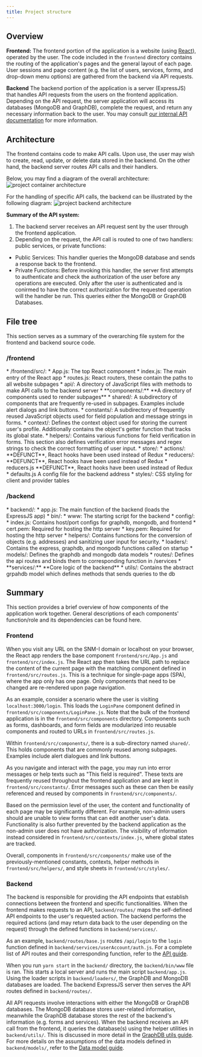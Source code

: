 ```yaml
---
title: Project structure
---
```





## Overview

**Frontend:**
The frontend portion of the application is a website (using [React](https://react.dev/)), operated by the user. 
The code included in the `frontend` directory contains the routing of the application's pages and the general layout 
of each page. User sessions and page content (e.g. the list of users, services, forms, and drop-down menu options)
are gathered from the backend via API requests.

**Backend**
The backend portion of the application is a server (ExpressJS) that handles API requests from the users on the frontend 
application. Depending on the API request, the server application will access its databases (MongoDB and GraphDB), complete the request, 
and return any necessary information back to the user. You may consult [our internal API documentation](/guides/api/)
for more information.

## Architecture

The frontend contains code to make API calls. Upon use, the user may wish to create, read, update, or delete data stored in the backend.
On the other hand, the backend server routes API calls and their handlers.

Below, you may find a diagram of the overall architecture:
![project container architecture](../../assets/container.png)

For the handling of specific API calls, the backend can be illustrated by the following diagram:
![project backend architecture](../../assets/architecture.jpg)

**Summary of the API system:**
1. The backend server receives an API request sent by the user through the frontend application.
2. Depending on the request, the API call is routed to one of two handlers: public services, or private functions:
* Public Services:
This handler queries the MongoDB database and sends a response back to the frontend.
* Private Functions:
Before invoking this handler, the server first attempts to authenticate and check the authorization of the user before any operations are executed.
Only after the user is authenticated and is conirmed to have the correct authorization for the requested operation will the handler be run.
This queries either the MongoDB or GraphDB Databases.  

## File tree
This section serves as a summary of the overarching file system for the frontend and backend source code.

### /frontend
<FileTree>
* /frontend/src/:
    * App.js: The top React component
    * index.js: The main entry of the React app
    * routes.js: React routers, these contain the paths to all website subpages
    * api/: A directory of JavaScript files with methods to make API calls to the backend server
    * **components/:** **A directory of components used to render subpages**
        * shared/: A subdirectory of components that are frequently re-used in subpages. Examples include alert dialogs and link buttons.
    * constants/: A subdirectory of frequently reused JavaScript objects used for field population and message strings in forms.
    * context/: Defines the context object used for storing the current user's profile. Additionally contains the object's getter function that tracks its global state.
    * helpers/: Contains various functions for field verification in forms. This section also defines verification error messages and regex strings to check the correct formatting of user input.
    * store/:
        * actions/: **DEFUNCT**, React hooks have been used instead of Redux
        * reducers/: **DEFUNCT**, React hooks have been used instead of Redux
        * reducers.js  **DEFUNCT**, React hooks have been used instead of Redux
        * defaults.js A config file for the backend address
    * styles/: CSS styling for client and provider tables
</FileTree>

### /backend
<FileTree>
* backend/:
    * app.js: The main function of the backend (loads the ExpressJS app)
    * bin/:
        * www: The starting script for the backend
    * config/:
        * index.js: Contains host/port configs for graphdb, mongodb, and frontend
        * cert.pem: Required for hosting the http server
        * key.pem: Required for hosting the http server
    * helpers/: Contains functions for the conversion of objects (e.g. addresses) and sanitizing user input for security.
    * loaders/: Contains the express, graphdb, and mongodb functions called on startup
    * models/: Defines the graphdb and mongodb data models
    * routes/: Defines the api routes and binds them to corresponding function in /services
    * **services/:** **Core logic of the backend**
    * utils/: Contains the abstract grpahdb model which defines methods that sends queries to the db
</FileTree>

## Summary
This section provides a brief overview of how components of the application work
together. General descriptions of each components' function/role and its dependencies can
be found here.

### Frontend
When you visit any URL on the SNM-I domain or localhost on your browser, the
React app renders the base component `frontend/src/App.js` and
`frontend/src/index.js`. The React app then takes the URL path to replace the content of the
current page with the matching component defined in `frontend/src/routes.js`.
This is a technique for single-page apps (SPA), where the app only has one
page. Only components that need to be changed are re-rendered upon page navigation.

As an example, consider a scenario where the user is visiting `localhost:3000/login`.
This loads the `LoginPane` component defined in `frontend/src/components/LoginPane.js`.
Note that the bulk of the frontend application is in the `frontend/src/components` directory.
Components such as forms, dashboards, and form fields are modularized into
reusable components and routed to URLs in `frontend/src/routes.js`.

Within `frontend/src/components/`, there is a sub-directory named `shared/`.
This holds components that are commonly reused among subpages. Examples include alert dialogues and
link buttons.

As you navigate and interact with the page, you may run into error
messages or help texts such as "This field is required".
These texts are frequently reused throughout the frontend application and are kept in `frontend/src/constants/`.
Error messages such as these can then be easily referenced and reused by components in `frontend/src/components/`.

Based on the permission level of the user, the content and functionality of each page
may be significantly different. For example, non-admin users should are unable to view
forms that can edit another user's data. Functionality is also further prevented by the backend
application as the non-admin user does not have authorization. The visibility of information instead
considered in `frontend/src/contexts/index.js`, where global states are tracked.

Overall, components in `frontend/src/components/` make use of the previously-mentioned constants,
contexts, helper methods in `frontend/src/helpers/`, and style sheets
in `frontend/src/styles/`.

### Backend
The backend is responsible for providing the API endpoints that establish connections 
between the frontend and specific functionalities. When the frontend makes requests to an API, 
`backend/routes/` maps the self-defined API endpoints to the user's requested action.
The backend performs the required actions (and may return data back to the user depending
on the request) through the defined functions in `backend/services/`.

As an example, `backend/routes/base.js` routes `/api/login` to the `login`
function defined in `backend/services/userAccount/auth.js`. For a complete list
of API routes and their corresponding function, refer to the [API guide](/guides/api/).

When you run `yarn start` in the `backend/` directory, the `backend/bin/www` file is ran.
This starts a local server and runs the main script `backend/app.js`. Using the loader
scripts in `backend/loaders/`, the GraphDB and MongoDB databases are loaded.
The backend ExpressJS server then serves the API routes defined in `backend/routes/`.

All API requests involve interactions with either the MongoDB or GraphDB databases.
The MongoDB database stores user-related information, meanwhile the GraphDB database
stores the rest of the backend's information (e.g. forms and services).
When the backend receives an API call from the frontend, it queries the database(s)
using the helper utilities in `backend/utils/`. This is discussed in more detail in
the [GraphDB utils guide](/guides/graphdb-utils/). For more details on the assumptions of the data
models defined in `backend/models/`, refer to the [Data model guide](/guides/data-model/).

